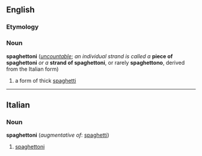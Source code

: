 ==English==

===Etymology===
{{It.}}

===Noun===
'''spaghettoni'''  (''[[uncountable]]''; ''an individual strand is called a'' '''piece of spaghettoni''' ''or a'' '''strand of spaghettoni''', or rarely '''spaghettono''', derived from the Italian form)

# a form of thick [[spaghetti]]

----

==Italian==

===Noun===
'''spaghettoni''' (''augmentative of'': [[spaghetti]])

# [[spaghettoni#English|spaghettoni]]